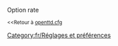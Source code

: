 {{fr/Amorce}}
Option rate

<small><<Retour à [[fr/Archive/Manual/Settings/Openttd.cfg|openttd.cfg]]</small>
[[Category:fr/Réglages et préférences]]